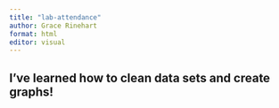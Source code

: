 ```yaml
---
title: "lab-attendance"
author: Grace Rinehart
format: html
editor: visual
---
```


## 

## I've learned how to clean data sets and create graphs!
